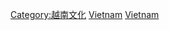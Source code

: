 {{Commons category|Sports in Vietnam}}

[[Category:越南文化|Category:越南文化]]
[[Category:亞洲各國體育|Vietnam]]
[[Category:東南亞體育|Vietnam]]
